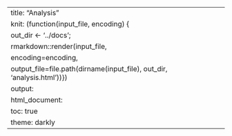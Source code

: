 ---
title: "Analysis"
knit: (function(input_file, encoding) {
  out_dir <- '../docs';
  rmarkdown::render(input_file,
 encoding=encoding,
 output_file=file.path(dirname(input_file), out_dir, 'analysis.html'))})
output:
  html_document:
    toc: true
    theme: darkly
---